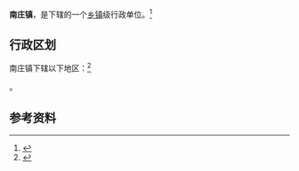{{中国乡级行政区|14/11/21/102/000}}

'''南庄镇'''，是{{PRC admin/fullname|14/11/21/102/000|3}}下辖的一个[[乡镇|乡镇]]级行政单位。<ref>{{PRC admin/ref sgc|{{PRC admin/parent|14/11/21/102/000}}}}</ref>

== 行政区划 ==

南庄镇下辖以下地区：<ref>{{PRC admin/ref sgc|14/11/21/102/000}}</ref>

{{PRC admin/children|14/11/21/102/000}}。

== 参考资料 ==

{{reflist}}

{{行政区划小作品}}
{{PRC admin/navcat|14/11/21/102/000}}